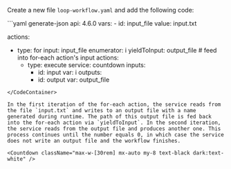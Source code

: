 
Create a new file `loop-workflow.yaml` and add the following code:

<CodeContainer title="loop-workflow.yaml">
```yaml generate-json
api: 4.6.0
vars:
  - id: input_file
    value: input.txt

actions:
  - type: for
    input: input_file
    enumerator: i
    yieldToInput: output_file   # feed into for-each action's input
    actions:
      - type: execute
        service: countdown
        inputs:
          - id: input
            var: i
        outputs:
          - id: output
            var: output_file
```
</CodeContainer>

In the first iteration of the for-each action, the service reads from the file `input.txt` and writes to an output file with a name generated during runtime. The path of this output file is fed back into the for-each action via `yieldToInput`. In the second iteration, the service reads from the output file and produces another one. This process continues until the number equals 0, in which case the service does not write an output file and the workflow finishes.

<Countdown className="max-w-[30rem] mx-auto my-8 text-black dark:text-white" />
